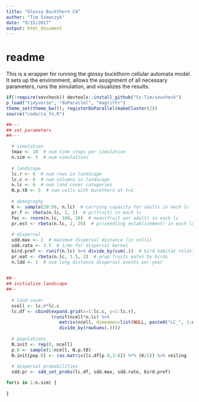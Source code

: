 ```yaml
---
title: "Glossy Buckthorn CA"
author: "Tim Szewczyk"
date: "9/15/2017"
output: html_document
---
```


# readme  
This is a wrapper for running the glossy buckthorn cellular automata model. It sets up the environment, allows the assignment of all necessary parameters, runs the simulation, and visualizes the results.

```r
if(!require(sevcheck)) devtools::install_github("Sz-Tim/sevcheck")
p_load("tidyverse", "doParallel", "magrittr")
theme_set(theme_bw()); registerDoParallel(makeCluster(2))
source("code/ca_fn.R")
```


```r
##---
## set parameters
##---

  # simulation
  tmax <- 10  # num time steps per simulation
  n.sim <- 5  # num simulations
  
  # landscape
  lc.r <- 6  # num rows in landscape
  lc.c <- 6  # num columns in landscape
  n.lc <- 6  # num land cover categories
  N.p.t0 <- 5  # num cells with buckthorn at t=1
  
  # demography
  K <- sample(20:50, n.lc)  # carrying capacity for adults in each lc
  pr.f <- rbeta(n.lc, 2, 2)  # pr(fruit) in each lc
  fec <- rnorm(n.lc, 100, 10)  # mean(fruit per adult) in each lc
  pr.est <- rbeta(n.lc, 2, 20)  # pr(seedling establishment) in each lc
  
  # dispersal
  sdd.max <- 2  # maximum dispersal distance (in cells)
  sdd.rate <- 3.5  # 1/mn for dispersal kernel
  bird.pref <- runif(n.lc) %>% divide_by(sum(.))  # bird habitat relative prefs
  pr.eat <- rbeta(n.lc, 1.5, 2)  # prop fruits eaten by birds
  n.ldd <- 1  # num long distance dispersal events per year
  

##--
## initialize landscape
##--
  
  # land cover
  ncell <- lc.r*lc.c
  lc.df <- cbind(expand.grid(x=1:lc.c, y=1:lc.r), 
                 (runif(ncell*n.lc) %>% 
                    matrix(ncell, dimnames=list(NULL, paste0("LC_", 1:n.lc))) %>%
                    divide_by(rowSums(.))))
  
  # populations
  N.init <- rep(0, ncell)
  p.0 <- sample(1:ncell, N.p.t0)
  N.init[pop.0] <- (as.matrix(lc.df[p.0,3:8]) %*% (K/2)) %>% ceiling
  
  # dispersal probabilities
  sdd.pr <- sdd_set_probs(lc.df, sdd.max, sdd.rate, bird.pref)
```

```r

for(s in 1:n.sim) {
  
}
```


